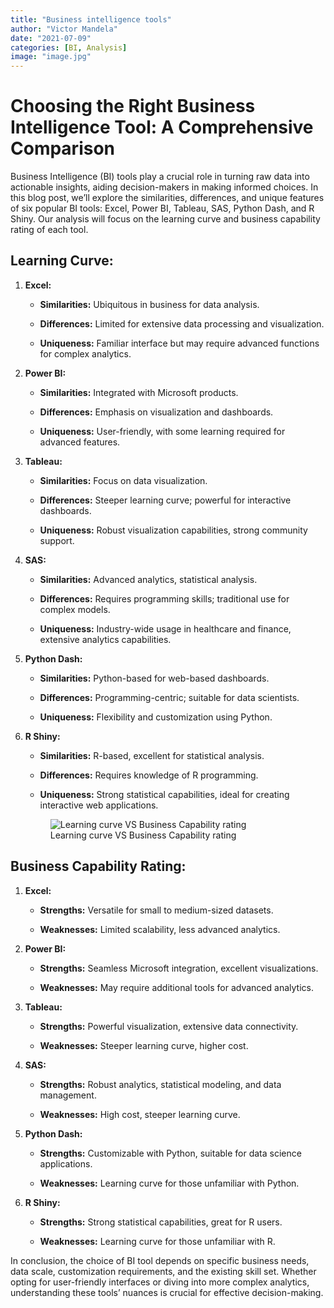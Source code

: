 ```yaml
---
title: "Business intelligence tools"
author: "Victor Mandela"
date: "2021-07-09"
categories: [BI, Analysis]
image: "image.jpg"
---
```


# **Choosing the Right Business Intelligence Tool: A Comprehensive Comparison**

Business Intelligence (BI) tools play a crucial role in turning raw data into actionable insights, aiding decision-makers in making informed choices. In this blog post, we'll explore the similarities, differences, and unique features of six popular BI tools: Excel, Power BI, Tableau, SAS, Python Dash, and R Shiny. Our analysis will focus on the learning curve and business capability rating of each tool.

## **Learning Curve:**

1.  **Excel:**

    -   **Similarities:** Ubiquitous in business for data analysis.

    -   **Differences:** Limited for extensive data processing and visualization.

    -   **Uniqueness:** Familiar interface but may require advanced functions for complex analytics.

2.  **Power BI:**

    -   **Similarities:** Integrated with Microsoft products.

    -   **Differences:** Emphasis on visualization and dashboards.

    -   **Uniqueness:** User-friendly, with some learning required for advanced features.

3.  **Tableau:**

    -   **Similarities:** Focus on data visualization.

    -   **Differences:** Steeper learning curve; powerful for interactive dashboards.

    -   **Uniqueness:** Robust visualization capabilities, strong community support.

4.  **SAS:**

    -   **Similarities:** Advanced analytics, statistical analysis.

    -   **Differences:** Requires programming skills; traditional use for complex models.

    -   **Uniqueness:** Industry-wide usage in healthcare and finance, extensive analytics capabilities.

5.  **Python Dash:**

    -   **Similarities:** Python-based for web-based dashboards.

    -   **Differences:** Programming-centric; suitable for data scientists.

    -   **Uniqueness:** Flexibility and customization using Python.

6.  **R Shiny:**

    -   **Similarities:** R-based, excellent for statistical analysis.

    -   **Differences:** Requires knowledge of R programming.

    -   **Uniqueness:** Strong statistical capabilities, ideal for creating interactive web applications.

    ![Learning curve VS Business Capability rating](/pictures/BI%20tools.PNG)

## **Business Capability Rating:**

1.  **Excel:**

    -   **Strengths:** Versatile for small to medium-sized datasets.

    -   **Weaknesses:** Limited scalability, less advanced analytics.

2.  **Power BI:**

    -   **Strengths:** Seamless Microsoft integration, excellent visualizations.

    -   **Weaknesses:** May require additional tools for advanced analytics.

3.  **Tableau:**

    -   **Strengths:** Powerful visualization, extensive data connectivity.

    -   **Weaknesses:** Steeper learning curve, higher cost.

4.  **SAS:**

    -   **Strengths:** Robust analytics, statistical modeling, and data management.

    -   **Weaknesses:** High cost, steeper learning curve.

5.  **Python Dash:**

    -   **Strengths:** Customizable with Python, suitable for data science applications.

    -   **Weaknesses:** Learning curve for those unfamiliar with Python.

6.  **R Shiny:**

    -   **Strengths:** Strong statistical capabilities, great for R users.

    -   **Weaknesses:** Learning curve for those unfamiliar with R.

In conclusion, the choice of BI tool depends on specific business needs, data scale, customization requirements, and the existing skill set. Whether opting for user-friendly interfaces or diving into more complex analytics, understanding these tools' nuances is crucial for effective decision-making.
